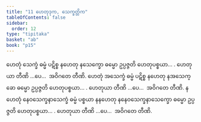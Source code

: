 ```yaml
---
title: "11 ဟေတုဒုက, သေက္ခတ္တိက"
tableOfContents: false
sidebar:
  order: 12
type: "tipitaka"
basket: "ab"
book: "p15"
---
```



<DynamicBreadcrumb />

<Division number="19" book="p15" e="ch" v="40" p="219">

<Paragraph number="53" book="p15">
ဟေတုံ သေက္ခံ ဓမ္မံ ပဋိစ္စ နဟေတု နသေက္ခော ဓမ္မော ဥပ္ပဇ္ဇတိ ဟေတုပစ္စယာ… . ဟေတုယာ တီဏိ …ပေ…  အဝိဂတေ တီဏိ.
</Paragraph>

<Paragraph number="54" book="p15">
ဟေတုံ အသေက္ခံ ဓမ္မံ ပဋိစ္စ နဟေတု နအသေက္ခော ဓမ္မော ဥပ္ပဇ္ဇတိ ဟေတုပစ္စယာ… . ဟေတုယာ တီဏိ …ပေ…  အဝိဂတေ တီဏိ.
</Paragraph>

<Paragraph number="55" book="p15">
နဟေတုံ နေဝသေက္ခနာသေက္ခံ ဓမ္မံ ပစ္စယာ နနဟေတု နနေဝသေက္ခနာသေက္ခော ဓမ္မော ဥပ္ပဇ္ဇတိ ဟေတုပစ္စယာ… . ဟေတုယာ တီဏိ …ပေ…  အဝိဂတေ တီဏိ.
</Paragraph>
</Division>